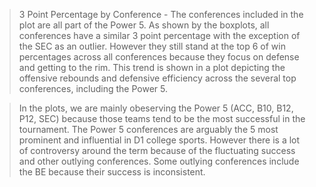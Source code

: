 > 3 Point Percentage by Conference
  - The conferences included in the plot are all part of the Power 5. As shown by the boxplots, all conferences have a similar 3 point percentage with the exception of the SEC as an outlier. However they still stand at the top 6 of win percentages across all conferences because they focus on defense and getting to the rim. This trend is shown in a plot depicting the offensive rebounds and defensive efficiency across the several top conferences, including the Power 5. 
  
> In the plots, we are mainly obeserving the Power 5 (ACC, B10, B12, P12, SEC) because those teams tend to be the most successful in the tournament. The Power 5 conferences are arguably the 5 most prominent and influential in D1 college sports. However there is a lot of controversy around the term because of the fluctuating success and other outlying conferences. Some outlying conferences include the BE because their success is inconsistent. 
